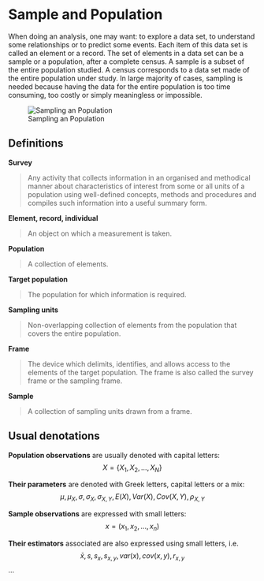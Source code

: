 # Sample and Population

When doing an analysis, one may want: to explore a data set, to understand some relationships or to predict some events. Each item of this data set is called an element or a record. The set of elements in a data set can be a sample or a population, after a complete census. A sample is a subset of the entire population studied. A census corresponds to a data set made of the entire population under study. In large majority of cases, sampling is needed because having the data for the entire population is too time consuming, too costly or simply meaningless or impossible.

![Sampling an Population](images/sampling1-01.png)

## Definitions

**Survey**

> Any activity that collects information in an organised and methodical manner about characteristics of interest from some or all units of a population using well-defined concepts, methods and procedures and compiles such information into a useful summary form.

**Element, record, individual**

> An object on which a measurement is taken.

**Population**

> A collection of elements.

**Target population**

> The population for which information is required.

**Sampling units**

> Non-overlapping collection of elements from the population that covers the entire population.

**Frame**

> The device which delimits, identifies, and allows access to the elements of the target population. The frame is also called the survey frame or the sampling frame.

**Sample**

> A collection of sampling units drawn from a frame.

## Usual denotations

**Population observations** are usually denoted with capital letters: $$X = \{X_1, X_2,..., X_N\}$$

**Their parameters** are denoted with Greek letters, capital letters or a mix: $$\mu, \mu_X, \sigma, \sigma_X, \sigma_{X,Y}, E(X), Var(X), Cov(X,Y), \rho_{X,Y}$$

**Sample observations** are expressed with small letters: $$x = (x_1, x_2,..., x_n)$$

**Their estimators** associated are also expressed using small letters, i.e. $$\bar{x}, s, s_x, s_{x,y}, var(x), cov(x,y), r_{x,y}$$ ...
